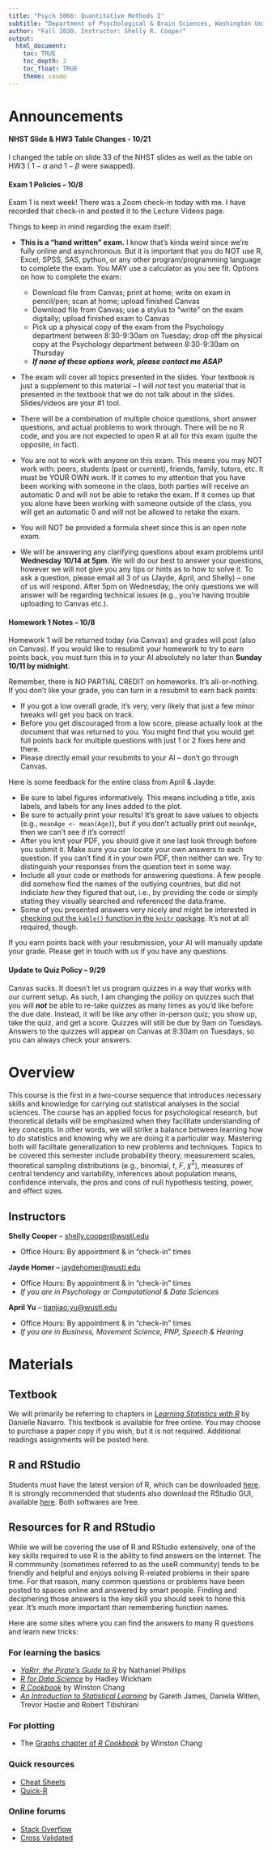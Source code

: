 ```yaml
---
title: "Psych 5066: Quantitative Methods I"
subtitle: "Department of Psychological & Brain Sciences, Washington University in St. Louis"
author: "Fall 2020. Instructor: Shelly R. Cooper"
output: 
  html_document:
    toc: TRUE
    toc_depth: 2
    toc_float: TRUE
    theme: cosmo
---
```


# Announcements

#### **NHST Slide & HW3 Table Changes - 10/21**
I changed the table on slide 33 of the NHST slides as well as the table on HW3 ( $1-\alpha$ and $1-\beta$ were swapped).

#### **Exam 1 Policies -- 10/8**
Exam 1 is next week! There was a Zoom check-in today with me. I have recorded that check-in and posted it to the Lecture Videos page.

Things to keep in mind regarding the exam itself:

- **This is a "hand written" exam.** I know that's kinda weird since we're fully online and asynchronous. But it is important that you do NOT use R, Excel, SPSS, SAS, python, or any other program/programming language to complete the exam. You MAY use a calculator as you see fit. Options on how to complete the exam:
  - Download file from Canvas; print at home; write on exam in pencil/pen; scan at home; upload finished Canvas
  - Download file from Canvas; use a stylus to "write" on the exam digitally; upload finished exam to Canvas
  - Pick up a physical copy of the exam from the Psychology department between 8:30-9:30am on Tuesday; drop off the physical copy at the Psychology department between 8:30-9:30am on Thursday
  - **_If none of these options work, please contact me ASAP_**

- The exam will cover all topics presented in the slides. Your textbook is just a supplement to this material -- I will *not* test you material that is presented in the textbook that we do not talk about in the slides. Slides/videos are your #1 tool.

- There will be a combination of multiple choice questions, short answer questions, and actual problems to work through. There will be no R code, and you are not expected to open R at all for this exam (quite the opposite, in fact).

- You are not to work with anyone on this exam. This means you may NOT work with: peers, students (past or current), friends, family, tutors, etc. It must be YOUR OWN work. If it comes to my attention that you have been working with someone in the class, both parties will receive an automatic 0 and will not be able to retake the exam. If it comes up that you alone have been working with someone outside of the class, you will get an automatic 0 and will not be allowed to retake the exam. 

- You will NOT be provided a formula sheet since this is an open note exam.

- We will be answering any clarifying questions about exam problems until **Wednesday 10/14 at 5pm**. We will do our best to answer your questions, however we will not give you any tips or hints as to how to solve it. To ask a question, please email all 3 of us (Jayde, April, and Shelly) -- one of us will respond. After 5pm on Wednesday, the only questions we will answer will be regarding technical issues (e.g., you're having trouble uploading to Canvas etc.).

#### **Homework 1 Notes -- 10/8**
Homework 1 will be returned today (via Canvas) and grades will post (also on Canvas). If you would like to resubmit your homework to try to earn points back, you must turn this in to your AI absolutely no later than **Sunday 10/11 by midnight**.

Remember, there is NO PARTIAL CREDIT on homeworks. It's all-or-nothing. If you don't like your grade, you can turn in a resubmit to earn back points:

  - If you got a low overall grade, it's very, very likely that just a few minor tweaks will get you back on track.
  - Before you get discouraged from a low score, please actually look at the document that was returned to you. You might find that you would get full points back for multiple questions with just 1 or 2 fixes here and there.
  - Please directly email your resubmits to your AI -- don't go through Canvas.

Here is some feedback for the entire class from April & Jayde:

  - Be sure to label figures informatively. This means including a title, axis labels, and labels for any lines added to the plot.
  - Be sure to actually print your results! It's great to save values to objects (e.g., `meanAge <- mean(Age)`), but if you don't actually print out `meanAge`, then we can't see if it's correct! 
  - After you knit your PDF, you should give it one last look through before you submit it. Make sure you can locate your own answers to each question. If you can't find it in your own PDF, then neither can we. Try to distinguish your responses from the question text in some way.
  - Include all your code or methods for answering questions. A few people did somehow find the names of the outlying countries, but did not indiciate *how* they figured that out, i.e., by providing the code or simply stating they visually searched and referenced the data.frame. 
  - Some of you presented answers very nicely and might be interested in [checking out the `kable()` function in the `knitr` package](https://bookdown.org/yihui/rmarkdown-cookbook/kable.html). It's not at all required, though. 

If you earn points back with your resubmission, your AI will manually update your grade. Please get in touch with us if you have any questions.

#### **Update to Quiz Policy -- 9/29**
Canvas sucks. It doesn't let us program quizzes in a way that works with our current setup. As such, I am changing the policy on quizzes such that you will **_not_** be able to re-take quizzes as many times as you'd like before the due date. Instead, it will be like any other in-person quiz; you show up, take the quiz, and get a score. Quizzes will still be due by 9am on Tuesdays. Answers to the quizzes will appear on Canvas at 9:30am on Tuesdays, so you can always check your answers.

# Overview

This course is the first in a two-course sequence that introduces necessary skills and knowledge for carrying out statistical analyses in the social sciences. The course has an applied focus for psychological research, but theoretical details will be emphasized when they facilitate understanding of key concepts. In other words, we will strike a balance between learning how to do statistics and knowing why we are doing it a particular way. Mastering both will facilitate generalization to new problems and techniques. Topics to be covered this semester include probability theory, measurement scales, theoretical sampling distributions (e.g., binomial, $t$, $F$, $\chi^2$), measures of central tendency and variability, inferences about population means, confidence intervals, the pros and cons of null hypothesis testing, power, and effect sizes.

## Instructors

**Shelly Cooper** -- [shelly.cooper@wustl.edu](mailto:shelly.cooper@wustl.edu)

- Office Hours: By appointment & in "check-in" times

**Jayde Homer** -- [jaydehomer@wustl.edu](mailto:jaydehomer@wustl.edu)

- Office Hours: By appointment & in "check-in" times
- *If you are in Psychology or Computational & Data Sciences*

**April Yu** -- [tianjiao.yu@wustl.edu](mailto:tianjiao.yu@wustl.edu)

- Office Hours: By appointment & in "check-in" times
- *If you are in Business, Movement Science, PNP, Speech & Hearing*

# Materials

## Textbook

We will primarily be referring to chapters in [_Learning Statistics with R_](https://learningstatisticswithr-bookdown.netlify.com/index.html) by Danielle Navarro. This textbook is available for free online. You may choose to purchase a paper copy if you wish, but it is not required. Additional readings assignments will be posted here. 

## R and RStudio

Students must have the latest version of R, which can be downloaded [here](https://ftp.osuosl.org/pub/cran/). It is strongly recommended that students also download the RStudio GUI, available [here](https://www.rstudio.com/products/rstudio/download/#download). Both softwares are free. 

## Resources for R and RStudio

While we will be covering the use of R and RStudio extensively, one of the key skills required to use R is the ability to find answers on the Internet. The R commmunity (sometimes referred to as the useR community) tends to be friendly and helpful and enjoys solving R-related problems in their spare time. For that reason, many common questions or problems have been posted to spaces online and answered by smart people. Finding and deciphering those answers is the key skill you should seek to hone this year. It's much more important than remembering function names. 

Here are some sites where you can find the answers to many R questions and learn new tricks:

### For learning the basics
 - [_YaRrr, the Pirate's Guide to R_](https://bookdown.org/ndphillips/YaRrr/) by Nathaniel Phillips
 - [_R for Data Science_](https://r4ds.had.co.nz/) by Hadley Wickham
 - [_R Cookbook_](http://www.cookbook-r.com/) by Winston Chang
 - [_An Introduction to Statistical Learning_](http://www-bcf.usc.edu/~gareth/ISL) by Gareth James, Daniela Witten, Trevor Hastie and Robert Tibshirani

### For plotting

  - The [Graphs chapter of _R Cookbook_](http://www.cookbook-r.com/Graphs/) by Winston Chang
  
### Quick resources

  - [Cheat Sheets](https://www.rstudio.com/resources/cheatsheets) 
  - [Quick-R](https://www.statmethods.net) 
  
### Online forums
  - [Stack Overflow](https://stackoverflow.com) \
  - [Cross Validated](https://stats.stackexchange.com)



